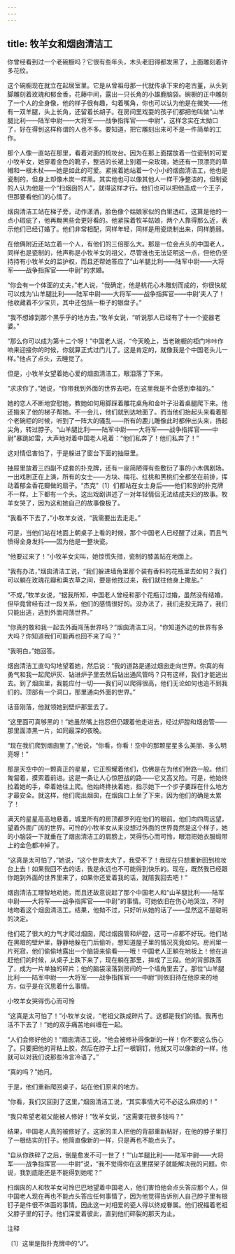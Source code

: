 ```yaml
---
---
---
```

title: 牧羊女和烟囱清洁工
---



你曾经看到过一个老碗橱吗？它很有些年头，木头老旧得都发黑了，上面雕刻着许多花纹。

这个碗橱现在就立在起居室里。它是从曾祖母那一代就传承下来的老古董，从头到脚雕刻着玫瑰和郁金香，花藤中间，露出一只长角的小雄鹿脑袋。碗橱的正中雕刻了一个人的全身像，他的样子很有趣，勾着嘴角，你也可以认为他是在微笑——他有一双羊腿，头上长角，还留着长胡子。在房间里戏耍的孩子们都把他叫做“山羊腿比利——陆军中尉——大将军——战争指挥官——中尉”，这样念实在太拗口了，好在得到这样称谓的人也不多。要知道，把它雕刻出来可不是一件简单的工作。

那个人像一直站在那里，看着对面的梳妆台。因为在那上面摆放着一位瓷制的可爱小牧羊女，她穿着金色的靴子，整洁的长裙上别着一朵玫瑰，她还有一顶漂亮的草帽和一根木杖——她是如此的可爱。紧挨着她站着一个小小的烟囱清洁工，他也是瓷制的，但身上却像木炭一样黑。其实他也可以像其他人一样干净整洁的，但制瓷的人认为他是一个“扫烟囱的人”，就得这样才行。他们也可以把他造成一个王子，但那要看他们的心情了。

烟囱清洁工站在梯子旁，动作潇洒，脸色像个姑娘家似的白里透红，这算是他的一点小瑕疵了，他再黝黑些会更好看的。他紧挨着牧羊姑娘，两个人靠得那么近，表示他们已经订婚了。他们非常相配，同样年轻，同样是用瓷烧制出来，同样脆弱。

在他俩附近还站立着一个人，有他们的三倍那么大。那是一位会点头的中国老人，同样也是瓷制的，他声称是小牧羊女的祖父，尽管谁也无法证明这一点，但他仍坚持持有小牧羊女的监护权，而且还帮她答应了“山羊腿比利——陆军中尉——大将军——战争指挥官——中尉”的求婚。

“你会有一个体面的丈夫，”老人说，“我确定，他是桃花心木雕刻而成的，你很快就可以成为‘山羊腿比利——陆军中尉——大将军——战争指挥官——中尉’夫人了！他收藏着不少宝贝，其中还包括一柜子的银盘子。”

“我不想嫁到那个黑乎乎的地方去，”牧羊女说，“听说那人已经有了十一个瓷器老婆。”

“那么你可以成为第十二个呀！”中国老人说，“今天晚上，当老碗橱的柜门咔咔作响来迎接你的时候，你就算正式过门儿了。这是肯定的，就像我是个中国老头儿一样。”他点了点头，去睡觉了。

但是，小牧羊女望着她心爱的烟囱清洁工，眼泪落了下来。

“求求你了，”她说，“你带我到外面的世界去吧，在这里我是不会感到幸福的。”

她的恋人不断地安慰她，教她如何用脚踩着雕花桌角和金叶子沿着桌腿爬下来。他还搬来了他的梯子帮她。不一会儿，他们就到达地面了。而当他们抬起头来看着那个老碗柜的时候，听到了一阵大的骚乱——所有的鹿儿雕像此时都伸出头来，扬起尖角，转过脖子。“山羊腿比利——陆军中尉——大将军——战争指挥官——中尉”暴跳如雷，大声地对着中国老人吼着：“他们私奔了！他们私奔了！”

这对情侣害怕了，于是躲进了窗台下面的抽屉里。

抽屉里放着三四副不成套的扑克牌，还有一座简陋得有些敷衍了事的小木偶剧场。一出戏剧正在上演，所有的女士——方块、梅花、红桃和黑桃们全都坐在前排，挥动着郁金香花瓣做的扇子。“杰克”〔1〕们都站在女士身后——他们和别的扑克牌不一样，上下都有一个头。这出戏剧讲述了一对年轻情侣无法结成夫妇的故事。牧羊女哭了，因为这和她自己的故事像极了。

“我看不下去了，”小牧羊女说，“我需要出去走走。”

可是，当他们站在地面上朝桌子上看的时候，那个中国老人已经醒了过来，而且气愤得全身发抖——因为他是一整块瓷。

“他要过来了！”小牧羊女尖叫，她惊慌失措，瓷制的膝盖贴在地面上。

“我有办法，”烟囱清洁工说，“我们躲进墙角里那个装有香料的花瓶里去如何？我们可以躺在玫瑰花瓣和熏衣草之间，要是他找过来，我们就往他身上撒盐。”

“不成，”牧羊女说，“据我所知，中国老人曾经和那个花瓶订过婚，虽然没有结婚，但毕竟曾经有过一段关系，他们的感情很好的。没办法了，我们走投无路了，我们只能出逃，逃到外面闯荡世界。”

“你真的敢和我一起去外面闯荡世界吗？”烟囱清洁工问，“你知道外边的世界有多大吗？你知道我们可能再也回不来了吗？”

“我明白。”她回答。

烟囱清洁工直勾勾地望着她，然后说：“我的道路是通过烟囱走向世界。你真的有勇气和我一起爬炉灰、钻进炉子里去然后钻出通风管吗？只有这样，我们才能逃出去。到了烟囱里，我能应付一切——我们可以爬得很高，他们无论如何也追不到我们的。顶部有一个洞口，那里通向外面的世界。”

话音刚落，他就领她到壁炉那里去了。

“这里面可真够黑的！”她虽然嘴上抱怨但仍跟着他走进去，经过炉膛和烟囱管——那里面漆黑一片，如同最深的夜晚。

“现在我们爬到烟囱里了，”他说，“你看，你看！空中的那颗星星多么美丽、多么明亮呀！”

那是天空中的一颗真正的星星，它正照耀着他们，仿佛是在为他们带路一般。他们匍匐着，摸索着前进。这是一条让人心惊胆战的路——它又高又险。可是，他始终拉着她的手，牵着她往上爬。他始终搀扶着她，指示她下一个步子要踩在什么地方才最安全。就这样，他们爬出烟囱，在烟囱口上坐了下来，因为他们的确是太累了！

满天的星星高高地悬着，城里所有的房顶都罗列在他们的眼前。他们向四周远望，望着外面广阔的世界。可怜的小牧羊女从来没想过外面的世界竟然是这个样子，她的小脑袋一下就垂在了烟囱清洁工的肩膀上，哭得伤心而可怜，眼泪把她衣服缎带上的金色都冲掉了。

“这真是太可怕了，”她说，“这个世界太大了，我受不了！我现在只想重新回到梳妆台上去！如果我回不去的话，我是永远也不可能得到快乐的。现在，既然我已经跟你跑到外面的世界里来了，如果你还爱着我的话，就陪我回去吧！”

烟囱清洁工理智地劝她，而且还故意说起了那个中国老人和“山羊腿比利——陆军中尉——大将军——战争指挥官——中尉”的事情。可她依旧在伤心地哭泣，不时地吻着这个烟囱清洁工。结果，他拗不过，只好听从她的话了——显然这不是聪明的决定。

他们花了很大的力气才爬过烟囱，爬过烟囱管和炉膛，这可一点都不好玩。他们站在黑暗的壁炉里，静静地躲在门后偷听，想知道屋子里的情况究竟如何。房间里一片死寂，他们偷偷地露出一个脑袋来偷看——哦！中国老人正躺在地板上！他在追赶他们的时候，从桌子上跌下来了，现在躺在那里，摔成了三段。他的背部跌落了，成为一片单独的碎片；他的脑袋滚落到房间的一个墙角里去了。那位“山羊腿比利——陆军中尉——大将军——战争指挥官——中尉”则依旧待在他原来的地方，似乎是在沉思着什么事情。



小牧羊女哭得伤心而可怜

“这真是太可怕了！”小牧羊女说，“老祖父跌成碎片了。这都是我们的错。我再也活不下去了！”她的双手痛苦地纠缠在一起。

“人们会修好他的！”烟囱清洁工说，“他会被修补得像新的一样！你不要这么伤心了。只要把他的背粘上胶，然后在脖子上打一根钢钉，他就又可以像新的一样，他就可以对我们说那些冷言冷语了。”

“真的吗？”她问。

于是，他们重新爬回桌子，站在他们原来的地方。

“你看，我们又回到了这里，”烟囱清洁工说，“其实事情大可不必这么麻烦的！”

“我只希望老祖父能被人修好！”牧羊女说，“这需要花很多钱吗？”

结果，中国老人真的被修好了。这家的主人把他的背部重新粘好，在他的脖子里打了一根结实的钉子。他简直像新的一样，只是再也不能点头了。

“自从你跌碎了之后，倒是愈发不可一世了！”“山羊腿比利——陆军中尉——大将军——战争指挥官——中尉”说，“我不觉得你在这里摆架子就能解决我的问题。你说，我到底能还是不能得到她呢？”

扫烟囱的人和牧羊女可怜巴巴地望着中国老人，他们害怕他会点头答应那个人，但中国老人现在再也不能点头答应任何事情了，因为他觉得告诉别人自己脖子里有根钉子是件很不体面的事情。因此这一对相爱的瓷人得以终成眷属。他们祝福着老祖父脖子里的钉子。他们深爱着彼此，直到他们碎裂的那天为止。

注释

〔1〕这里是指扑克牌中的“J”。